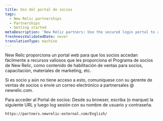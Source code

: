 ```yaml
---
title: Uso del portal de socios
tags:
  - New Relic partnerships
  - Partnerships
  - Getting started
metaDescription: 'New Relic partners: Use the secured login portal to access content created specifically for you.'
freshnessValidatedDate: never
translationType: machine
---
```


New Relic proporciona un portal web para que los socios accedan fácilmente a recursos valiosos que les proporciona el Programa de socios de New Relic, como contenido de habilitación de ventas para socios, capacitación, materiales de marketing, etc.

Si es socio y aún no tiene acceso a esto, comuníquese con su gerente de ventas de socios o envíe un correo electrónico a partnersales @ newrelic.com.

Para acceder al Portal de socios: Desde su browser, escriba (o marque) la siguiente URL y luego log sesión con su nombre de usuario y contraseña.

```
https://partners.newrelic-external.com/English/
```
